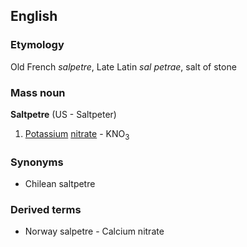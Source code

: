 ==English==
===Etymology===
Old French ''salpetre'', Late Latin ''sal petrae'', salt of stone
===Mass noun===
'''Saltpetre''' (US - Saltpeter)
#[[Potassium]] [[nitrate]] - KNO<sub>3</sub>
===Synonyms===
* Chilean saltpetre
===Derived terms===
* Norway salpetre - Calcium nitrate